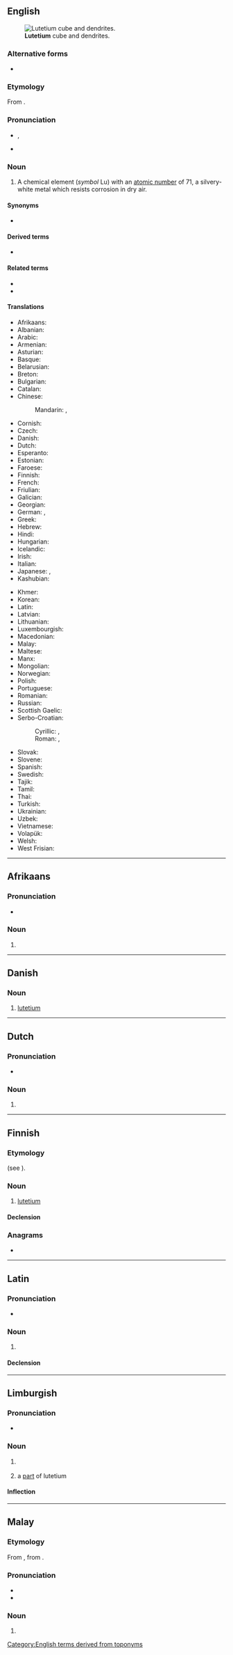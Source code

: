{{also|Lutetium|lutétium}}
==English==
{{wp}}
{{elements|en|Lu|ytterbium|Yb|hafnium|Hf}}
[[File:Lutetium sublimed dendritic and 1cm3 cube.jpg|thumb|'''Lutetium''' cube and dendrites.]]

===Alternative forms===
* {{l|en|lutecium}} {{qualifier|no longer used after 1949, when '''lutetium''' was made the official spelling}}

===Etymology===
From {{bor|en|la|Lutetia||[[Paris]], the capital of France}} {{suffix|en||ium}}.

===Pronunciation===
* {{enPR|lūtē'shēəm}}, {{IPA|en|/ljuːˈtiːʃiəm/}}
* {{audio|en|LL-Q1860 (eng)-Vininn126-lutetium.wav|Audio (US)}}

===Noun===
{{en-noun|-}}

# A chemical element (''symbol'' Lu) with an [[atomic number]] of 71, a silvery-white metal which resists corrosion in dry air.

====Synonyms====
* {{l|en|cassiopeium}} {{qualifier|name proposed by {{w|Carl Auer von Welsbach|Baron Carl Auer von Welsbach}}, one of the discoverers of lutetium, but rejected}}

====Derived terms====
* {{l|en|lutetium oxide}}

====Related terms====
* {{l|en|cassiopeium}}
* {{l|en|Lutetian}}

====Translations====
{{trans-top|chemical element with atomic number of 71}}
* Afrikaans: {{t|af|lutetium}}
* Albanian: {{t|sq|lutec}}
* Arabic: {{t|ar|لُوتِيتْيُوم|m|tr=lutityum}}
* Armenian: {{t|hy|լուտեցիում}}
* Asturian: {{t|ast|luteciu|m}}
* Basque: {{t|eu|lutezioa}}
* Belarusian: {{t|be|лютэ́цый|m}}
* Breton: {{t+|br|lutesiom}}
* Bulgarian: {{t|bg|люте́ций|m}}
* Catalan: {{t+|ca|luteci|m}}
* Chinese:
*: Mandarin: {{t+|cmn|镥}}, {{t+|cmn|鎦|tr=lǔ}}
* Cornish: {{t|kw|lutetyum}}
* Czech: {{t+|cs|lutecium}}
* Danish: {{t+|da|lutetium}}
* Dutch: {{t+|nl|lutetium|n}}
* Esperanto: {{t+|eo|lutecio}}
* Estonian: {{t+|et|luteetsium}}
* Faroese: {{t|fo|lutetium}}
* Finnish: {{t+|fi|lutetium}}
* French: {{t+|fr|lutécium|m}}
* Friulian: {{t|fur|lutezi}}
* Galician: {{t+|gl|lutecio|m}}
* Georgian: {{t|ka|ლუტეციუმი|sc=Geor}}
* German: {{t+|de|Lutetium|n}}, {{t|de|Cassiopeium|n}} {{qualifier|obsolete}}
* Greek: {{t|el|λουτέτσιο|n}}
* Hebrew: {{t+|he|לוטטיום|tr=lutetyum}}
* Hindi: {{t|hi|निर्वर्णला}}
* Hungarian: {{t+|hu|lutécium}}
* Icelandic: {{t|is|lútesín}}
* Irish: {{t|ga|lúitéitiam}}
* Italian: {{t+|it|lutezio|m}}
* Japanese: {{t+|ja|ルテチウム|tr=rutechiumu}}, {{t+|ja|鎦|sc=Jpan}}
* Kashubian: {{t|csb|lutet}}
{{trans-mid}}
* Khmer: {{t|km|លុយតេចូម}}
* Korean: {{t+|ko|루테튬}}
* Latin: {{t+|la|lutetium}}
* Latvian: {{t|lv|lutēcijs|m}}
* Lithuanian: {{t+|lt|lutecis|m}}
* Luxembourgish: {{t|lb|Lutetium}}
* Macedonian: {{t|mk|лутециум|m}}
* Malay: {{t|ms|lutetium}}
* Maltese: {{t|mt|lutizjum}}
* Manx: {{t|gv|lootaiçhum}}
* Mongolian: {{t|mn|лйутеци}}
* Norwegian: {{t|no|lutetium}}
* Polish: {{t+|pl|lutet|m}}
* Portuguese: {{t+|pt|lutécio|m}}
* Romanian: {{t+|ro|lutețiu|n}}
* Russian: {{t+|ru|люте́ций|m}}
* Scottish Gaelic: {{t|gd|luitèitiam}}
* Serbo-Croatian:
*: Cyrillic: {{t|sh|лутециj|m}}, {{t|sh|лутециjум|m}}
*: Roman: {{t+|sh|lutecij|m}}, {{t|sh|lutecijum|m}}
* Slovak: {{t|sk|lutecium}}
* Slovene: {{t+|sl|lutecij}}
* Spanish: {{t+|es|lutecio|m}}
* Swedish: {{t+|sv|lutetium}}
* Tajik: {{t|tg|lyuteci'}}
* Tamil: {{t|ta|மிளிரியம்}}
* Thai: {{t|th|ลูทีเชียม}}
* Turkish: {{t+|tr|lütesyum}}
* Ukrainian: {{t|uk|люте́цій|m}}
* Uzbek: {{t+|uz|lyutetsiy|sc=Latn}}
* Vietnamese: {{t|vi|Luteti}}
* Volapük: {{t+|vo|lutetin}}
* Welsh: {{t+|cy|lwtetiwm}}
* West Frisian: {{t|fy|lutetium}}
{{trans-bottom}}

[[Category:English terms derived from toponyms]]

----

==Afrikaans==
{{elements|af|Lu|ytterbium|Yb|hafnium|Hf}}

===Pronunciation===
* {{audio|af|LL-Q14196 (afr)-Oesjaar-lutetium.wav|Audio}}

===Noun===
{{af-noun|-}}

# {{l|en|lutetium}}

----

==Danish==

===Noun===
{{da-noun}}

# [[lutetium]]

----

==Dutch==
{{wp|lang=nl}}
{{elements|nl|Lu|ytterbium|Yb|hafnium|Hf}}

===Pronunciation===
* {{audio|nl|Nl-lutetium.ogg|Audio}}

===Noun===
{{nl-noun|n|-|-}}

# {{l|en|lutetium}}

----

==Finnish==
{{wp|lang=fi}}

===Etymology===
{{internationalism|fi}} (see {{cog|en|lutetium}}).

===Noun===
{{fi-noun}}

# [[#English|lutetium]]

====Declension====
{{fi-decl-risti|lutetium|||a|i=0}}

===Anagrams===
* {{anagrams|fi|a=eilmttuu|lumettui}}

{{c|fi|Chemical elements}}

----

==Latin==
{{wp|lang=la}}

===Pronunciation===
* {{la-IPA|lutetium}}

===Noun===
{{la-noun|lutetium<2.-ium>}}

# {{l|en|lutetium}}

====Declension====
{{la-ndecl|lutetium<2.-ium>}}

{{c|la|Chemical elements}}

----

==Limburgish==

===Pronunciation===
* {{IPA|li|[ly˧ˈteː˨ʃɔ˧m]}}

===Noun===
{{li-noun|g=n}}

# {{lb|li|uncountable}} {{l|en|lutetium}}
# a [[part]] of lutetium

====Inflection====
{{li-decl-noun-um|luteti}}

{{c|li|Chemical elements}}

----

==Malay==
{{wp|lang=ms}}
{{elements|ms|Lu|iterbium|Yb|hafnium|Hf}}

===Etymology===
From {{der|ms|en|lutetium}}, from {{der|ms|la|Lutetia}}.

===Pronunciation===
* {{IPA|ms|[lutetiom]|[lutetiəm]|[lutiʃəm]}}
* {{rhymes|ms|iom|jom|om}}

===Noun===
{{head|ms|noun}}

# {{l|en|lutetium}}